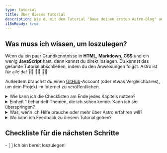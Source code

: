 ```yaml
---
type: tutorial
title: Über dieses Tutorial
description: Wie du mit dem Tutorial "Baue deinen ersten Astro-Blog" anfangen kannst.
i18nReady: true
---
```



## Was muss ich wissen, um loszulegen?

Wenn du ein paar Grundkenntnisse in **HTML**, **Markdown**, **CSS** und ein wenig **JavaScript** hast, dann kannst du direkt loslegen. 
Du kannst das gesamte Tutorial abschließen, indem du den Anweisungen folgst. Astro ist für alle da! 🧑‍🚀 👩‍🚀 👨‍🚀 

Außerdem brauchst du einen [GitHub](https://github.com)-Account (oder etwas Vergleichbares), um dein Projekt im Internet zu veröffentlichen. 

<details>
<summary>Wie kann ich die Checklisten am Ende jedes Kapitels nutzen?</summary>

Du hakst sie einfach ab! 

Am Ende jeder Seite befinden sich anklickbare Checklisten mit den Aufgaben, die du nun lösen können solltest. Hake diese Punkte ab, um deine Fortschritte im Tutorial-Tracker verfolgen zu können. 
Der Tracker ist optional, kann dir aber dabei helfen, den Einstieg an der richtigen Stelle wieder zu finden, wenn du das Tutorial in mehreren Sitzungen abschließt. 
Du kannst auch einige Punkte der Checkliste erst mal nicht abhaken lassen, als Erinnerung, falls du später zurückkehren möchtest. 
(Diese Daten werden nur im lokalen Speicher deines Browsers gespeichert und nirgendwo sonst. Es werden keine Daten von Astro gesammelt.)

</details>

<details>
<summary>Einheit 1 behandelt Themen, die ich schon kenne. Kann ich sie überspringen?</summary>

Du kannst die Lektionen von [Einheit 1](/de/tutorial/1-setup/) nutzen, um sicherzugehen, dass du die Entwicklungstools und Accounts hast, die du brauchst, um das Tutorial abzuschließen. Die Einheit begleitet dich dabei, dein erstes Astro-Projekt zu erstellen, auf GitHub zu speichern und auf Netlify bereitzustellen. 

Wenn du [ein neues, leeres Astro-Projekt erstellst](/de/install/auto/) und mit deinem Setup bereits vertraut bist, kannst du diese Einheit aber überspringen und direkt zu [Einheit 2](/de/tutorial/2-pages/) gehen, wo du neue Seiten für dein Projekt erstellst. 
</details>

<details>
<summary>Was, wenn ich Hilfe brauche oder mehr über Astro erfahren will?</summary>

Unser [Astro-Discord-Server](https://astro.build/chat) ist der beste Ort dafür! 

In unserem Support-Kanal kannst du Fragen stellen, oder du kannst in `#general` oder `#off-topic` "Hallo" sagen und chatten.
</details>

<details>
<summary>Wo kann ich Feedback zu diesem Tutorial geben?</summary>

Dieses Tutorial ist ein Projekt unseres Docs-Teams. Du kannst uns auf Discord im `#docs`-Channel finden oder direkt ein Issue im [Docs-Repository](https://github.com/withastro/docs/issues) erstellen. 
</details>

<Box icon="check-list">

## Checkliste für die nächsten Schritte 

<Checklist>
- [ ] Ich bin bereit loszulegen!
</Checklist>
</Box>
